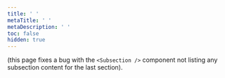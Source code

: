 ```yaml
---
title: ' '
metaTitle: ' '
metaDescription: ' '
toc: false
hidden: true
---
```


(this page fixes a bug with the `<Subsection />` component not listing any subsection content for the last section).

